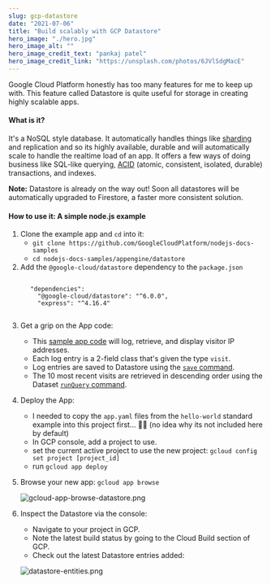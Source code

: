 ```yaml
---
slug: gcp-datastore
date: "2021-07-06"
title: "Build scalably with GCP Datastore"
hero_image: "./hero.jpg"
hero_image_alt: ""
hero_image_credit_text: "pankaj patel"
hero_image_credit_link: "https://unsplash.com/photos/6JVlSdgMacE"
---
```


Google Cloud Platform honestly has too many features for me to keep up with. This feature called Datastore is quite useful for storage in creating highly scalable apps.

#### What is it?
It's a NoSQL style database. It automatically handles things like [sharding](https://en.wikipedia.org/wiki/Shard_(database_architecture)) and replication and so its highly available, durable and will automatically scale to handle the realtime load of an app. It offers a few ways of doing business like SQL-like querying, [ACID](https://en.wikipedia.org/wiki/ACID) (atomic, consistent, isolated, durable) transactions, and indexes.

<div class="note">
  <strong>Note:</strong> Datastore is already on the way out! Soon all datastores will be automatically upgraded to Firestore, a faster more consistent solution.
</div>

#### How to use it: A simple node.js example
1. Clone the example app and `cd` into it:
    - `git clone https://github.com/GoogleCloudPlatform/nodejs-docs-samples`
    - `cd nodejs-docs-samples/appengine/datastore`
2. Add the `@google-cloud/datastore` dependency to the `package.json`
  ```

        "dependencies": 
          "@google-cloud/datastore": "^6.0.0",
          "express": "^4.16.4"
      
  ```
3. Get a grip on the App code:
    - This [sample app code](https://github.com/GoogleCloudPlatform/nodejs-docs-samples/blob/f04f6c62ca54fe07d6eadde92902dc2bfdb0a9fa/appengine/datastore/app.js) will log, retrieve, and display visitor IP addresses.
    - Each log entry is a 2-field class that's given the type `visit`.
    - Log entries are saved to Datastore using the [`save` command](https://googleapis.dev/nodejs/datastore/latest/Datastore.html#save).
    - The 10 most recent visits are retrieved in descending order using the Dataset [`runQuery` command](https://googleapis.dev/nodejs/datastore/latest/Datastore.html#runQuery).
4. Deploy the App:
    - I needed to copy the `app.yaml` files from the `hello-world` standard example into this project first... 🤷‍♂️ (no idea why its not included here by default)
    - In GCP console, add a project to use.
    - set the current active project to use the new project:
    `gcloud config set project [project_id]`
    - run `gcloud app deploy`
5. Browse your new app: `gcloud app browse`

    ![gcloud-app-browse-datastore.png](./gcloud-app-browse-datastore.png)

6. Inspect the Datastore via the console:
    - Navigate to your project in GCP.
    - Note the latest build status by going to the Cloud Build section of GCP.
    - Check out the latest Datastore entries added:

    ![datastore-entities.png](./datastore-entities.png)
